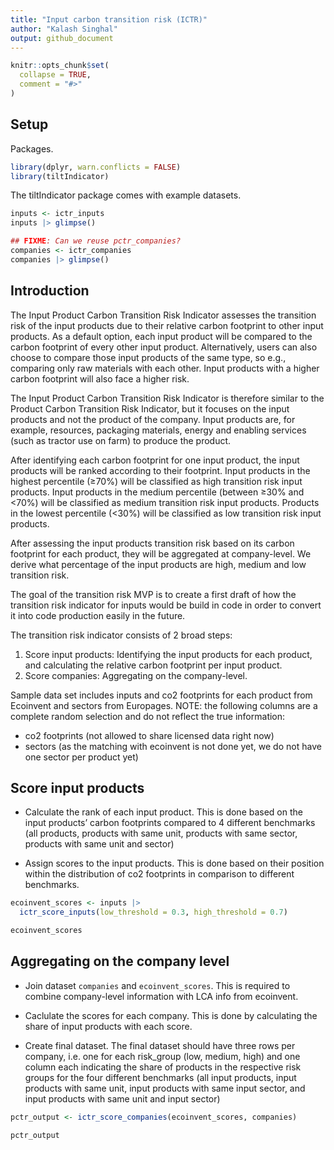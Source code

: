 ```yaml
---
title: "Input carbon transition risk (ICTR)"
author: "Kalash Singhal"
output: github_document
---
```


```r
knitr::opts_chunk$set(
  collapse = TRUE,
  comment = "#>"
)
```

## Setup

Packages.

```r
library(dplyr, warn.conflicts = FALSE)
library(tiltIndicator)
```

The tiltIndicator package comes with example datasets.

```r
inputs <- ictr_inputs
inputs |> glimpse()

## FIXME: Can we reuse pctr_companies?
companies <- ictr_companies
companies |> glimpse()
```

## Introduction

The Input Product Carbon Transition Risk Indicator assesses the transition risk
of the input products due to their relative carbon footprint to other input
products. As a default option, each input product will be compared to the carbon
footprint of every other input product. Alternatively, users can also choose to
compare those input products of the same type, so e.g., comparing only raw
materials with each other. Input products with a higher carbon footprint will
also face a higher risk.

The Input Product Carbon Transition Risk Indicator is therefore similar to the
Product Carbon Transition Risk Indicator, but it focuses on the input products
and not the product of the company. Input products are, for example, resources,
packaging materials, energy and enabling services (such as tractor use on farm)
to produce the product.

After identifying each carbon footprint for one input product, the input
products will be ranked according to their footprint. Input products in the
highest percentile (≥70%) will be classified as high transition risk input
products. Input products in the medium percentile (between ≥30% and <70%) will
be classified as medium transition risk input products. Products in the lowest
percentile (<30%) will be classified as low transition risk input products.

After assessing the input products transition risk based on its carbon footprint
for each product, they will be aggregated at company-level. We derive what
percentage of the input products are high, medium and low transition risk.

The goal of the transition risk MVP is to create a first draft of how the
transition risk indicator for inputs would be build in code in order to convert
it into code production easily in the future.

The transition risk indicator consists of 2 broad steps:

1. Score input products: Identifying the input products for each product, and
calculating the relative carbon footprint per input product.
2. Score companies: Aggregating on the company-level.


Sample data set includes inputs and co2 footprints for each product from
Ecoinvent and sectors from Europages. NOTE: the following columns are a complete
random selection and do not reflect the true information:

- co2 footprints (not allowed to share licensed data right now)
- sectors (as the matching with ecoinvent is not done yet, we do not have one sector per product yet)

## Score input products

* Calculate the rank of each input product. This is done based on the input products' carbon footprints compared to 4
different benchmarks (all products, products with same unit, products with same
sector, products with same unit and sector)

* Assign scores to the input products. This is done based on their position within the distribution of co2 footprints
in comparison to different benchmarks.

```r
ecoinvent_scores <- inputs |> 
  ictr_score_inputs(low_threshold = 0.3, high_threshold = 0.7)

ecoinvent_scores
```

## Aggregating on the company level

* Join dataset `companies` and `ecoinvent_scores`. This is required to combine company-level information with LCA info from
ecoinvent.

* Caclulate the scores for each company. This is done by calculating the share of input products with each score. 

* Create final dataset. The final dataset should have three rows per company, i.e. one for each
risk_group (low, medium, high) and one column each indicating the share of
products in the respective risk groups for the four  different benchmarks (all
input products, input products with same unit, input products with same input
sector, and input products with same unit and input sector)

```r
pctr_output <- ictr_score_companies(ecoinvent_scores, companies)

pctr_output
```
